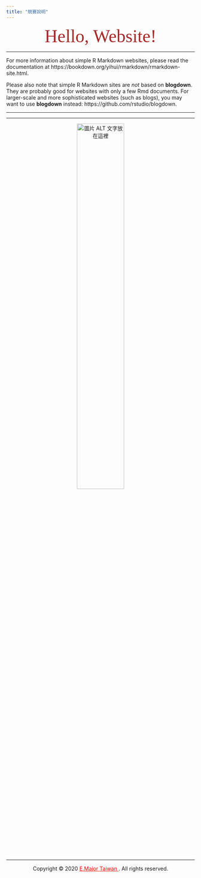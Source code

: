 ```yaml
---
title: "競賽說明"
---
```


<center><font size="10" color="brown" font face="Nanum Pen Script">Hello, Website!</font></center>

<hr>

For more information about simple R Markdown websites, please read the documentation at https://bookdown.org/yihui/rmarkdown/rmarkdown-site.html.

Please also note that simple R Markdown sites are _not_ based on **blogdown**. They are probably good for websites
with only a few Rmd documents. For larger-scale and more sophisticated websites (such as blogs), you may want to use **blogdown** instead: https://github.com/rstudio/blogdown.

***

___

<center>
  <a href="https://www.facebook.com/2329576390451183/videos/217836372496098/" target="_blank">
  <img src="https://scontent.ftpe7-3.fna.fbcdn.net/v/t1.0-9/48382657_2329578953784260_6631765066523869184_n.jpg?_nc_cat=103&_nc_oc=AQmul3NITVBWp26CjzxoK0B4EGtKNG97IDJnxCgv5ZJSdjFUiKmqNKrGv9cA7qXONRQ&_nc_ht=scontent.ftpe7-3.fna&oh=3e0c7a246b33c8eb6292d5ec077025d0&oe=5E254B68" alt="圖片 ALT 文字放在這裡" width="50%"/>
  </a>
</center>

___

<div class="footer" >
 <center><p>Copyright &copy; 2020   <a href="https://www.facebook.com/Emajortaiwanforu/" style="color:red">E.Major Taiwan </a>. All rights reserved.</p></center>
</div>